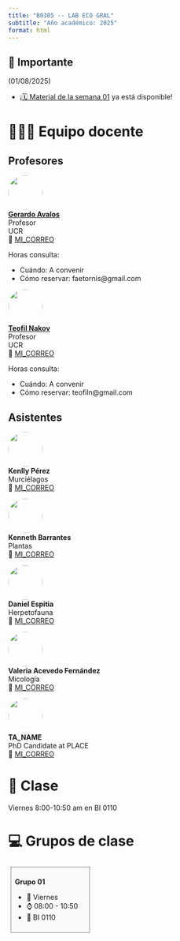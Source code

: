 ---
title: "B0305 -- LAB ECO GRAL"
subtitle: "Año académico: 2025"
format: html
---
::: {.callout-important collapse=false}
## 📢 Importante

(01/08/2025)

- ¡[🗓️ Material de la semana 01](/2025/weeks/week01/page.qmd) ya está disponible!

:::

# 🧑🏻‍🏫 Equipo docente

::: {.panel-tabset}
## Profesores


![](/figures/people/gerardo.jpeg){fig-align="left" fig-alt="Foto de Dr. Avalos" style="object-fit: cover;width:5em;height:5em;border-radius: 50%;"}  
**[Gerardo Avalos](https://fieldstudies.org/staff/gerardo-avalos-phd/)** <br/>
Profesor <br/>
UCR <br/>
📧 [MI_CORREO](mailto:faetornis@gmail.com)

Horas consulta: 

- Cuándo: A convenir
- Cómo reservar: faetornis@gmail.com

![](/figures/people/teofil.jpeg){fig-align="left" fig-alt="Foto de Dr. Nakov" style="object-fit: cover;width:5em;height:5em;border-radius: 50%;"}  
**[Teofil Nakov](https://scholar.google.com/citations?user=2lKX40AAAAAJ&hl=en)** <br/>
Profesor <br/>
UCR <br/>
📧 [MI_CORREO](mailto:teofiln@gmail.com)

Horas consulta: 

- Cuándo: A convenir
- Cómo reservar: teofiln@gmail.com

## Asistentes

![](/figures/people/ta_octopunian.png){fig-align="left" fig-alt="Photo of Kenlly" style="object-fit: cover;width:5em;height:5em;border-radius: 50%;"}  
**Kenlly Pérez** <br/>
Murciélagos <br> 
📧 [MI_CORREO](mailto:)

![](/figures/people/ta_octopunian2.png){fig-align="left" fig-alt="Photo of Kenneth" style="object-fit: cover;width:5em;height:5em;border-radius: 50%;"}  
**Kenneth Barrantes** <br/>
Plantas <br> 
📧 [MI_CORREO](mailto:)

![](/figures/people/daniel.jpeg){fig-align="left" fig-alt="Photo of Daniel" style="object-fit: cover;width:5em;height:5em;border-radius: 50%;"}  
**Daniel Espitia** <br/>
Herpetofauna <br> 
📧 [MI_CORREO](mailto:daniel.espitia.1999@gmail.com)

![](/figures/people/valeria.png){fig-align="left" fig-alt="Photo of Valeria" style="object-fit: cover;width:5em;height:5em;border-radius: 50%;"}  
**Valeria Acevedo Fernández** <br/>
Micología <br> 
📧 [MI_CORREO](mailto: raquel.acevedo@ucr.ac.cr)

![](/figures/people/ta_octopunian2.png){fig-align="left" fig-alt="Photo of TA_NAME" style="object-fit: cover;width:5em;height:5em;border-radius: 50%;"}  
**TA_NAME** <br/>
PhD Candidate at PLACE <br> 
📧 [MI_CORREO](mailto:)


:::

# 📍 Clase

Viernes 8:00-10:50 am en BI 0110

# 💻 Grupos de clase

::: {style="display:inline-block;width: 28.5%;border-style: dotted;border-width: 1px;border-color: &quot;#fefefe&quot;; margin:1%;padding:1.5%;background-color:#fafafa"}
**Grupo 01**

- 📆 Viernes
- ⌚ 08:00 - 10:50
- 📍 BI 0110
<!-- - 🧑‍🏫 _TA_NAME_ -->
:::

<!-- 
::: {style="display:inline-block;width: 28.5%;border-style: dotted;border-width: 1px;border-color: &quot;#fefefe&quot;; margin:1%;padding:1.5%;background-color:#fafafa"}
**Group 02**

            
- 📆 Mondays
- ⌚ 10:30 - 12:00
- 📍 
- 🧑‍🏫 _TA_NAME_
            
:::

::: {style="display:inline-block;width: 28.5%;border-style: dotted;border-width: 1px;border-color: &quot;#fefefe&quot;; margin:1%;padding:1.5%;background-color:#fafafa"}
**Group 03**

- 📆 Fridays
- ⌚ 16:00 - 17:30
- 📍 
- 🧑‍🏫 _TA_NAME_
::: -->
